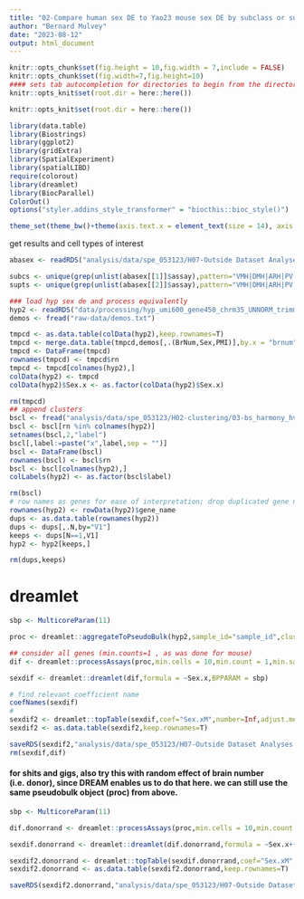 ```yaml
---
title: "02-Compare human sex DE to Yao23 mouse sex DE by subclass or supertype"
author: "Bernard Mulvey"
date: "2023-08-12"
output: html_document
---
```


```r
knitr::opts_chunk$set(fig.height = 10,fig.width = 7,include = FALSE)
knitr::opts_chunk$set(fig.width=7,fig.height=10)
#### sets tab autocompletion for directories to begin from the directory containing the .Rproj session, instead of the script's directory if different
knitr::opts_knit$set(root.dir = here::here())

knitr::opts_knit$set(root.dir = here::here())

library(data.table)
library(Biostrings)
library(ggplot2)
library(gridExtra)
library(SpatialExperiment)
library(spatialLIBD)
require(colorout)
library(dreamlet)
library(BiocParallel)
ColorOut()
options("styler.addins_style_transformer" = "biocthis::bioc_style()")

theme_set(theme_bw()+theme(axis.text.x = element_text(size = 14), axis.title.x = element_text(size = 16), axis.text.y = element_text(size = 14), axis.title.y = element_text(size =16), plot.title = element_text(size = 20,hjust=0.5), strip.text = element_text(size=18), legend.text = element_text(size=10), legend.title = element_text(size=11,hjust=0.5)))
```

get results and cell types of interest
```r
abasex <- readRDS("analysis/data/spe_053123/H07-Outside Dataset Analyses and Comparisons/01-ABA-Yao23-HYPscell_subclass-or-supertype_dreamlet-sexDE.RDS")

subcs <- unique(grep(unlist(abasex[[1]]$assay),pattern="VMH|DMH|ARH|PV|AHN|LHA|PVH|Tanycyte",value=T))
supts <- unique(grep(unlist(abasex[[2]]$assay),pattern="VMH|DMH|ARH|PV|AHN|LHA|PVH|Tanycyte",value=T))
```

```r
### load hyp sex de and process equivalently
hyp2 <- readRDS("data/processing/hyp_umi600_gene450_chrm35_UNNORM_trimmedD07-075_B1_rotsAndMirrors.RDS")
demos <- fread("raw-data/demos.txt")

tmpcd <- as.data.table(colData(hyp2),keep.rownames=T)
tmpcd <- merge.data.table(tmpcd,demos[,.(BrNum,Sex,PMI)],by.x = "brnum",by.y="BrNum")
tmpcd <- DataFrame(tmpcd)
rownames(tmpcd) <- tmpcd$rn
tmpcd <- tmpcd[colnames(hyp2),]
colData(hyp2) <- tmpcd
colData(hyp2)$Sex.x <- as.factor(colData(hyp2)$Sex.x)

rm(tmpcd)
## append clusters
bscl <- fread("analysis/data/spe_053123/H02-clustering/03-bs_harmony_hvg1020_nnsvg1020_9-15-20-31_out/BSpace_Harmony_nnsvg10pctile_15.txt")
bscl <- bscl[rn %in% colnames(hyp2)]
setnames(bscl,2,"label")
bscl[,label:=paste("x",label,sep = "")]
bscl <- DataFrame(bscl)
rownames(bscl) <- bscl$rn
bscl <- bscl[colnames(hyp2),]
colLabels(hyp2) <- as.factor(bscl$label)

rm(bscl)
# row names as genes for ease of interpretation; drop duplicated gene names
rownames(hyp2) <- rowData(hyp2)$gene_name
dups <- as.data.table(rownames(hyp2))
dups <- dups[,.N,by="V1"]
keeps <- dups[N==1,V1]
hyp2 <- hyp2[keeps,]

rm(dups,keeps)
```



# dreamlet
```r
sbp <- MulticoreParam(11)

proc <- dreamlet::aggregateToPseudoBulk(hyp2,sample_id="sample_id",cluster_id = "label",BPPARAM = sbp)

## consider all genes (min.counts=1 , as was done for mouse)
dif <- dreamlet::processAssays(proc,min.cells = 10,min.count = 1,min.samples = 4,min.prop = 0.4,normalize.method = "TMM",useCountsWeights = T,BPPARAM = sbp,formula = ~Sex.x)

sexdif <- dreamlet::dreamlet(dif,formula = ~Sex.x,BPPARAM = sbp)

# find relevant coefficient name
coefNames(sexdif)
#
sexdif2 <- dreamlet::topTable(sexdif,coef="Sex.xM",number=Inf,adjust.method ="BH")
sexdif2 <- as.data.table(sexdif2,keep.rownames=T)

saveRDS(sexdif2,"analysis/data/spe_053123/H07-Outside Dataset Analyses and Comparisons/spatialHYP_dreamletSexDE.RDS")
rm(sexdif,dif)
```


#### for shits and gigs, also try this with random effect of brain number (i.e. donor), since DREAM enables us to do that here. we can still use the same pseudobulk object (proc) from above.
```r
sbp <- MulticoreParam(11)

dif.donorrand <- dreamlet::processAssays(proc,min.cells = 10,min.count = 1,min.samples = 4,min.prop = 0.4,normalize.method = "TMM",useCountsWeights = T,BPPARAM = sbp,formula = ~Sex.x+(1|brnum))

sexdif.donorrand <- dreamlet::dreamlet(dif.donorrand,formula = ~Sex.x+(1|brnum),BPPARAM = sbp)

sexdif2.donorrand <- dreamlet::topTable(sexdif.donorrand,coef="Sex.xM",number=Inf,adjust.method ="BH")
sexdif2.donorrand <- as.data.table(sexdif2.donorrand,keep.rownames=T)

saveRDS(sexdif2.donorrand,"analysis/data/spe_053123/H07-Outside Dataset Analyses and Comparisons/spatialHYP_dreamletSexDE_brnum-as-random-effect-inDEmodel.RDS")
```
